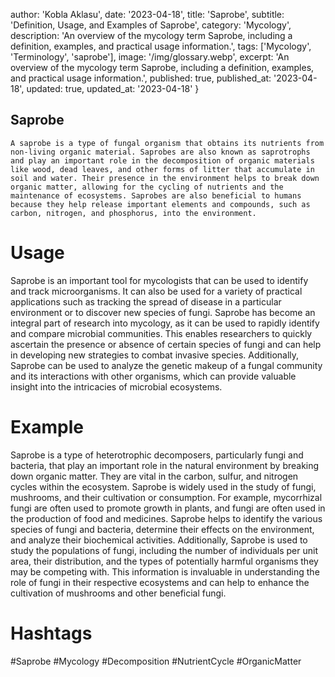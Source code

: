 
  author: 'Kobla Aklasu',
  date: '2023-04-18',
  title: 'Saprobe',
  subtitle: 'Definition, Usage, and Examples of Saprobe',
  category: 'Mycology',
  description: 'An overview of the mycology term Saprobe, including a definition, examples, and practical usage information.',
  tags: ['Mycology', 'Terminology', 'saprobe'],
  image: '/img/glossary.webp',
  excerpt: 'An overview of the mycology term Saprobe, including a definition, examples, and practical usage information.',
  published: true,
  published_at: '2023-04-18',
  updated: true,
  updated_at: '2023-04-18'
}




## Saprobe
    
    A saprobe is a type of fungal organism that obtains its nutrients from non-living organic material. Saprobes are also known as saprotrophs and play an important role in the decomposition of organic materials like wood, dead leaves, and other forms of litter that accumulate in soil and water. Their presence in the environment helps to break down organic matter, allowing for the cycling of nutrients and the maintenance of ecosystems. Saprobes are also beneficial to humans because they help release important elements and compounds, such as carbon, nitrogen, and phosphorus, into the environment.

# Usage

Saprobe is an important tool for mycologists that can be used to identify and track microorganisms. It can also be used for a variety of practical applications such as tracking the spread of disease in a particular environment or to discover new species of fungi. Saprobe has become an integral part of research into mycology, as it can be used to rapidly identify and compare microbial communities. This enables researchers to quickly ascertain the presence or absence of certain species of fungi and can help in developing new strategies to combat invasive species. Additionally, Saprobe can be used to analyze the genetic makeup of a fungal community and its interactions with other organisms, which can provide valuable insight into the intricacies of microbial ecosystems.

# Example

Saprobe is a type of heterotrophic decomposers, particularly fungi and bacteria, that play an important role in the natural environment by breaking down organic matter. They are vital in the carbon, sulfur, and nitrogen cycles within the ecosystem. Saprobe is widely used in the study of fungi, mushrooms, and their cultivation or consumption. For example, mycorrhizal fungi are often used to promote growth in plants, and fungi are often used in the production of food and medicines. Saprobe helps to identify the various species of fungi and bacteria, determine their effects on the environment, and analyze their biochemical activities. Additionally, Saprobe is used to study the populations of fungi, including the number of individuals per unit area, their distribution, and the types of potentially harmful organisms they may be competing with. This information is invaluable in understanding the role of fungi in their respective ecosystems and can help to enhance the cultivation of mushrooms and other beneficial fungi.

# Hashtags

#Saprobe #Mycology #Decomposition #NutrientCycle #OrganicMatter


